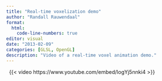 ```yaml
---
title: "Real-time voxelization demo"
author: "Randall Rauwendaal"
format: 
  html:
    code-line-numbers: true
editor: visual
date: "2013-02-09"
categories: [GLSL, OpenGL]
description: "Video of a real-time voxel animation demo."
---
```

 
{{< video https://www.youtube.com/embed/logYj5nnki4 >}}
